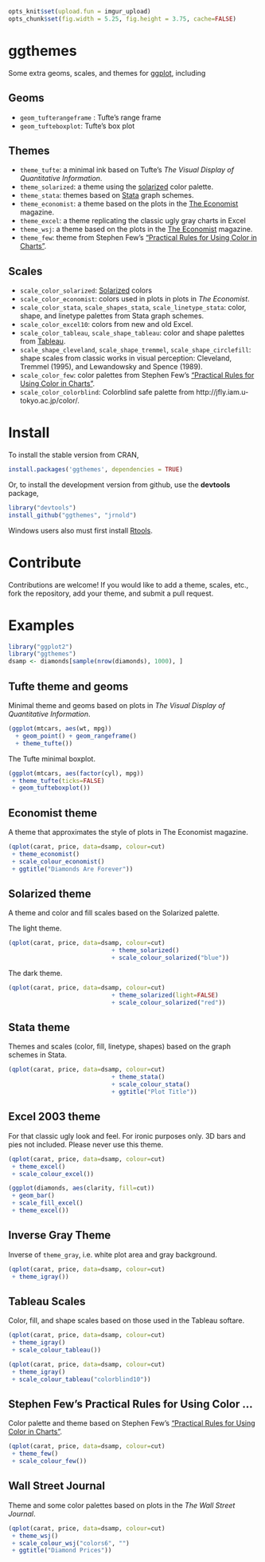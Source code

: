 ```r
opts_knit$set(upload.fun = imgur_upload)
opts_chunk$set(fig.width = 5.25, fig.height = 3.75, cache=FALSE)
```

# ggthemes

Some extra geoms, scales, and themes for
[ggplot](http://had.co.nz/ggplot2/), including

## Geoms

- ``geom_tufterangeframe`` : Tufte's range frame
- ``geom_tufteboxplot``: Tufte's box plot

## Themes 

- ``theme_tufte``: a minimal ink based on Tufte's *The Visual Display of
Quantitative Information*.
- ``theme_solarized``: a theme using the [solarized](http://ethanschoonover.com/solarized) color palette.
- ``theme_stata``: themes based on [Stata](http://stata.com/) graph schemes.
- ``theme_economist``: a theme based on the plots in the [The Economist](http://www.economist.com/) magazine.
- ``theme_excel``: a theme replicating the classic ugly gray charts in Excel
- ``theme_wsj``: a theme based on the plots in the [The Economist](http://www.economist.com/) magazine.
- ``theme_few``: theme from Stephen Few's ["Practical Rules for Using Color in Charts"](http://www.perceptualedge.com/articles/visual_business_intelligence/rules_for_using_color.pdf).

## Scales

- ``scale_color_solarized``: [Solarized](http://ethanschoonover.com/solarized) colors
- ``scale_color_economist``: colors used in plots in plots in *The Economist*.
- ``scale_color_stata``, ``scale_shapes_stata``, ``scale_linetype_stata``: color, shape, and linetype palettes from Stata graph schemes.
- ``scale_color_excel10``: colors from new and old Excel.
- ``scale_color_tableau``, ``scale_shape_tableau``: color and shape palettes from [Tableau](http://www.tableausoftware.com/).
- ``scale_shape_cleveland``, ``scale_shape_tremmel``, ``scale_shape_circlefill``: shape scales from classic works in visual perception: Cleveland, 
  Tremmel (1995), and Lewandowsky and Spence (1989).
- ``scale_color_few``: color palettes from Stephen Few's ["Practical Rules for Using Color in Charts"](http://www.perceptualedge.com/articles/visual_business_intelligence/rules_for_using_color.pdf).
- ``scale_color_colorblind``: Colorblind safe palette from
  http://jfly.iam.u-tokyo.ac.jp/color/.
  
# Install 

To install the stable version from CRAN,

```r
install.packages('ggthemes', dependencies = TRUE)
```

Or, to install the development version from github, use the
**devtools** package,

```r
library("devtools")
install_github("ggthemes", "jrnold")
```

Windows users also must first install
[Rtools](http://cran.rstudio.com/bin/windows/Rtools/).

# Contribute

Contributions are welcome! If you would like to add a theme, scales,
etc., fork the repository, add your theme, and submit a pull request.

# Examples

```r
library("ggplot2")
library("ggthemes")
dsamp <- diamonds[sample(nrow(diamonds), 1000), ]
```

## Tufte theme and geoms

Minimal theme and geoms based on plots in *The Visual Display of
Quantitative Information*.

```r
(ggplot(mtcars, aes(wt, mpg))
  + geom_point() + geom_rangeframe()
  + theme_tufte())
```

The Tufte minimal boxplot.

```r
(ggplot(mtcars, aes(factor(cyl), mpg)) 
 + theme_tufte(ticks=FALSE)
 + geom_tufteboxplot())
```

## Economist theme

A theme that approximates the style of plots in The Economist
magazine.

```r
(qplot(carat, price, data=dsamp, colour=cut)
 + theme_economist()
 + scale_colour_economist()
 + ggtitle("Diamonds Are Forever"))
```

## Solarized theme

A theme and color and fill scales based on the Solarized palette.

The light theme.

```r
(qplot(carat, price, data=dsamp, colour=cut)
                             + theme_solarized()
                             + scale_colour_solarized("blue"))
```

The dark theme.

```r
(qplot(carat, price, data=dsamp, colour=cut)
                             + theme_solarized(light=FALSE)
                             + scale_colour_solarized("red"))
```

## Stata theme 

Themes and scales (color, fill, linetype, shapes) based on the graph
schemes in Stata.

```r
(qplot(carat, price, data=dsamp, colour=cut)
                             + theme_stata() 
                             + scale_colour_stata()
                             + ggtitle("Plot Title"))
```

## Excel 2003 theme

For that classic ugly look and feel. For ironic purposes only. 3D bars
and pies not included. Please never use this theme.

```r
(qplot(carat, price, data=dsamp, colour=cut)
 + theme_excel() 
 + scale_colour_excel())

```

```r
(ggplot(diamonds, aes(clarity, fill=cut)) 
 + geom_bar()
 + scale_fill_excel()
 + theme_excel())
```

## Inverse Gray Theme

Inverse of `theme_gray`, i.e. white plot area and gray background.

```r
(qplot(carat, price, data=dsamp, colour=cut)
 + theme_igray())
```


## Tableau Scales

Color, fill, and shape scales based on those used in the Tableau softare.

```r
(qplot(carat, price, data=dsamp, colour=cut)
 + theme_igray()
 + scale_colour_tableau())
```

```r
(qplot(carat, price, data=dsamp, colour=cut)
 + theme_igray()
 + scale_colour_tableau("colorblind10"))
```

## Stephen Few's Practical Rules for Using Color ...

Color palette and theme based on Stephen Few's ["Practical Rules for Using Color in Charts"](http://www.perceptualedge.com/articles/visual_business_intelligence/rules_for_using_color.pdf).

```r
(qplot(carat, price, data=dsamp, colour=cut)
 + theme_few()
 + scale_colour_few())
```

## Wall Street Journal

Theme and some color palettes based on plots in the *The Wall Street Journal*.

```r
(qplot(carat, price, data=dsamp, colour=cut)
 + theme_wsj()
 + scale_colour_wsj("colors6", "")
 + ggtitle("Diamond Prices"))            
```
